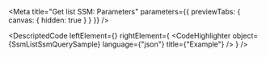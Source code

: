 
<Meta title="Get list SSM: Parameters" parameters={{ previewTabs: { canvas: { hidden: true } } }} />

<DescriptedCode
  leftElement={<SsmListSsmQueryDesc />}
  rightElement={
    <CodeHighlighter
      object={SsmListSsmQuerySample}
      language={"json"}
      title={"Example"}
    />
  }
/>
